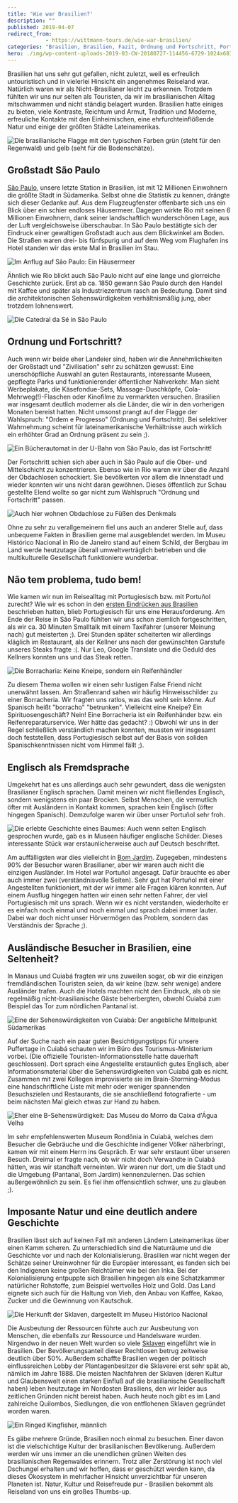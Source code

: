 ```yaml
---
title: 'Wie war Brasilien?'
description: ""
published: 2019-04-07
redirect_from: 
            - https://wittmann-tours.de/wie-war-brasilien/
categories: "Brasilien, Brasilien, Fazit, Ordnung und Fortschritt, Portugiesisch, Portuñol, São Paulo"
hero: ./img/wp-content-uploads-2019-03-CW-20180727-114456-6729-1024x683.jpg
---
```

Brasilien hat uns sehr gut gefallen, nicht zuletzt, weil es erfreulich untouristisch und in vielerlei Hinsicht ein angenehmes Reiseland war. Natürlich waren wir als Nicht-Brasilianer leicht zu erkennen. Trotzdem fühlten wir uns nur selten als Touristen, da wir im brasilianischen Alltag mitschwammen und nicht ständig belagert wurden. Brasilien hatte einiges zu bieten, viele Kontraste, Reichtum und Armut, Tradition und Moderne, erfreuliche Kontakte mit den Einheimischen, eine ehrfurchteinflößende Natur und einige der größten Städte Lateinamerikas.

![Die brasilianische Flagge mit den typischen Farben grün (steht für den Regenwald) und gelb (seht für die Bodenschätze).](./img/wp-content-uploads-2019-03-CW-20180727-114456-6729-1024x683.jpg)

<!--more-->

## Großstadt São Paulo

[São Paulo](https://de.wikipedia.org/wiki/S%C3%A3o_Paulo), unsere letzte Station in Brasilien, ist mit 12 Millionen Einwohnern die größte Stadt in Südamerika. Selbst ohne die Statistik zu kennen, drängte sich dieser Gedanke auf. Aus dem Flugzeugfenster offenbarte sich uns ein Blick über ein schier endloses Häusermeer. Dagegen wirkte Rio mit seinen 6 Millionen Einwohnern, dank seiner landschaftlich wunderschönen Lage, aus der Luft vergleichsweise überschaubar. In São Paulo bestätigte sich der Eindruck einer gewaltigen Großstadt auch aus dem Blickwinkel am Boden. Die Straßen waren drei- bis fünfspurig und auf dem Weg vom Flughafen ins Hotel standen wir das erste Mal in Brasilien im Stau.

![Im Anflug auf São Paulo: Ein Häusermeer](./img/wp-content-uploads-2019-03-CW-20180726-124605-6686-1024x683.jpg)

Ähnlich wie Rio blickt auch São Paulo nicht auf eine lange und glorreiche Geschichte zurück. Erst ab ca. 1850 gewann São Paulo durch den Handel mit Kaffee und später als Industriezentrum rasch an Bedeutung. Damit sind die architektonischen Sehenswürdigkeiten verhältnismäßig jung, aber trotzdem lohnenswert.

![Die Catedral da Sé in São Paulo](./img/wp-content-uploads-2019-03-CW-20180727-082240-8012-1024x683.jpg)

## Ordnung und Fortschritt?

Auch wenn wir beide eher Landeier sind, haben wir die Annehmlichkeiten der Großstadt und "Zivilisation" sehr zu schätzen gewusst: Eine unerschöpfliche Auswahl an guten Restaurants, interessante Museen, gepflegte Parks und funktionierender öffentlicher Nahverkehr. Man sieht Werbeplakate, die Käsefondue-Sets, Massage-Duschköpfe, Cola-Mehrweg(!)-Flaschen oder Kinofilme zu vermarkten versuchen. Brasilien war insgesamt deutlich moderner als die Länder, die wir in den vorherigen Monaten bereist hatten. Nicht umsonst prangt auf der Flagge der Wahlspruch: "Ordem e Progresso" (Ordnung und Fortschritt). Bei selektiver Wahrnehmung scheint für lateinamerikanische Verhältnisse auch wirklich ein erhöhter Grad an Ordnung präsent zu sein ;).

![Ein Bücherautomat in der U-Bahn von São Paulo, das ist Fortschritt!](http://wittmann-tours.de/wp-content/uploads/2019/03/CW-20180727-140933-6740-683x1024.jpg)

Der Fortschritt schien sich aber auch in São Paulo auf die Ober- und Mittelschicht zu konzentrieren. Ebenso wie in Rio waren wir über die Anzahl der Obdachlosen schockiert. Sie bevölkerten vor allem die Innenstadt und wieder konnten wir uns nicht daran gewöhnen. Dieses öffentlich zur Schau gestellte Elend wollte so gar nicht zum Wahlspruch "Ordnung und Fortschritt" passen.

![Auch hier wohnen Obdachlose zu Füßen des Denkmals](http://wittmann-tours.de/wp-content/uploads/2019/03/CW-20180727-091405-8033-1024x683.jpg)

Ohne zu sehr zu verallgemeinern fiel uns auch an anderer Stelle auf, dass unbequeme Fakten in Brasilien gerne mal ausgeblendet werden. Im Museu Histórico Nacional in Rio de Janeiro stand auf einem Schild, der Bergbau im Land werde heutzutage überall umweltverträglich betrieben und die multikulturelle Gesellschaft funktioniere wunderbar.

## Não tem problema, tudo bem!

Wie kamen wir nun im Reisealltag mit Portugiesisch bzw. mit Portuñol zurecht? Wie wir es schon in den [ersten Eindrücken aus Brasilien](http://wittmann-tours.de/erste-eindruecke-aus-brasilien-manaus/) beschrieben hatten, blieb Portugiesisch für uns eine Herausforderung. Am Ende der Reise in São Paulo fühlten wir uns schon ziemlich fortgeschritten, als wir ca. 30 Minuten Smalltalk mit einem Taxifahrer (unserer Meinung nach) gut meisterten ;). Drei Stunden später scheiterten wir allerdings kläglich im Restaurant, als der Kellner uns nach der gewünschten Garstufe unseres Steaks fragte :(. Nur Leo, Google Translate und die Geduld des Kellners konnten uns und das Steak retten.

![Die Borracharia: Keine Kneipe, sondern ein Reifenhändler](http://wittmann-tours.de/wp-content/uploads/2019/03/CW-20180703-124357-5880-1024x683.jpg)

Zu diesem Thema wollen wir einen sehr lustigen False Friend nicht unerwähnt lassen. Am Straßenrand sahen wir häufig Hinweisschilder zu einer Borracheria. Wir fragten uns ratlos, was das wohl sein könne. Auf Spanisch heißt "borracho" "betrunken". Vielleicht eine Kneipe? Ein Spirituosengeschäft? Nein! Eine Borracheria ist ein Reifenhänder bzw. ein Reifenreparaturservice. Wer hätte das gedacht? :) Obwohl wir uns in der Regel schließlich verständlich machen konnten, mussten wir insgesamt doch feststellen, dass Portugiesisch selbst auf der Basis von soliden Spanischkenntnissen nicht vom Himmel fällt ;).

## Englisch als Fremdsprache

Umgekehrt hat es uns allerdings auch sehr gewundert, dass die wenigsten Brasilianer Englisch sprachen. Damit meinen wir nicht fließendes Englisch, sondern wenigstens ein paar Brocken. Selbst Menschen, die vermutlich öfter mit Ausländern in Kontakt kommen, sprachen kein Englisch (öfter hingegen Spanisch). Demzufolge waren wir über unser Portuñol sehr froh.

![Die erlebte Geschichte eines Baumes: Auch wenn selten Englisch gesprochen wurde, gab es in Museen häufiger englische Schilder. Dieses interessante Stück war erstaunlicherweise auch auf Deutsch beschriftet.](http://wittmann-tours.de/wp-content/uploads/2019/03/CW-20180624-092154-3522-1024x683.jpg)

Am auffälligsten war dies vielleicht in [Bom Jardim](http://wittmann-tours.de/suesswasserschnorcheln-in-bom-jardim/). Zugegeben, mindestens 90% der Besucher waren Brasilianer, aber wir waren auch nicht die einzigen Ausländer. Im Hotel war Portuñol angesagt. Dafür brauchte es aber auch immer zwei (verständnisvolle Seiten). Sehr gut hat Portuñol mit einer Angestellten funktioniert, mit der wir immer alle Fragen klären konnten. Auf einem Ausflug hingegen hatten wir einen sehr netten Fahrer, der viel Portugiesisch mit uns sprach. Wenn wir es nicht verstanden, wiederholte er es einfach noch einmal und noch einmal und sprach dabei immer lauter. Dabei war doch nicht unser Hörvermögen das Problem, sondern das Verständnis der Sprache ;).

## Ausländische Besucher in Brasilien, eine Seltenheit?

In Manaus und Cuiabá fragten wir uns zuweilen sogar, ob wir die einzigen fremdländischen Touristen seien, da wir keine (bzw. sehr wenige) andere Ausländer trafen. Auch die Hotels machten nicht den Eindruck, als ob sie regelmäßig nicht-brasilianische Gäste beherbergten, obwohl Cuiabá zum Beispiel das Tor zum nördlichen Pantanal ist.

![Eine der Sehenswürdigkeiten von Cuiabá: Der angebliche Mittelpunkt Südamerikas](http://wittmann-tours.de/wp-content/uploads/2019/03/CW-20180703-093755-6108-1024x683.jpg)

Auf der Suche nach ein paar guten Besichtigungstipps für unsere Puffertage in Cuiabá schauten wir im Büro des Tourismus-Ministerium vorbei. (Die offizielle Touristen-Informationsstelle hatte dauerhaft geschlossen). Dort sprach eine Angestellte erstaunlich gutes Englisch, aber Informationsmaterial über die Sehenswürdigkeiten von Cuiabá gab es nicht. Zusammen mit zwei Kollegen improvisierte sie im Brain-Storming-Modus eine handschriftliche Liste mit mehr oder weniger spannenden Besuchszielen und Restaurants, die sie anschließend fotografierte - um beim nächsten Mal gleich etwas zur Hand zu haben.

![Eher eine B-Sehenswürdigkeit: Das Museu do Morro da Caixa d'Água Velha](http://wittmann-tours.de/wp-content/uploads/2019/03/CW-20180703-084853-5862-1024x683.jpg)

Im sehr empfehlenswerten Museum Rondônia in Cuiabá, welches dem Besucher die Gebräuche und die Geschichte indigener Völker näherbringt, kamen wir mit einem Herrn ins Gespräch. Er war sehr erstaunt über unseren Besuch. Dreimal er fragte nach, ob wir nicht doch Verwandte in Cuiabá hätten, was wir standhaft verneinten. Wir waren nur dort, um die Stadt und die Umgebung (Pantanal, Bom Jardim) kennenzulernen. Das schien außergewöhnlich zu sein. Es fiel ihm offensichtlich schwer, uns zu glauben ;).

## Imposante Natur und eine deutlich andere Geschichte

Brasilien lässt sich auf keinen Fall mit anderen Ländern Lateinamerikas über einen Kamm scheren. Zu unterschiedlich sind die Naturräume und die Geschichte vor und nach der Kolonialisierung. Brasilien war nicht wegen der Schätze seiner Ureinwohner für die Europäer interessant, es fanden sich bei den Indigenen keine großen Reichtümer wie bei den Inka. Bei der Kolonialisierung entpuppte sich Brasilien hingegen als eine Schatzkammer natürlicher Rohstoffe, zum Beispiel wertvolles Holz und Gold. Das Land eignete sich auch für die Haltung von Vieh, den Anbau von Kaffee, Kakao, Zucker und die Gewinnung von Kautschuk.

![Die Herkunft der Sklaven, dargestellt im Museu Histórico Nacional](http://wittmann-tours.de/wp-content/uploads/2019/03/CW-20180717-120312-6290-1024x683.jpg)

Die Ausbeutung der Ressourcen führte auch zur Ausbeutung von Menschen, die ebenfalls zur Ressource und Handelsware wurden. Nirgendwo in der neuen Welt wurden so viele [Sklaven](https://de.wikipedia.org/wiki/Geschichte_der_Sklaverei#Brasilien) eingeführt wie in Brasilien. Der Bevölkerungsanteil dieser Rechtlosen betrug zeitweise deutlich über 50%. Außerdem schaffte Brasilien wegen der politisch einflussreichen Lobby der Plantagenbesitzer die Sklaverei erst sehr spät ab, nämlich im Jahre 1888. Die meisten Nachfahren der Sklaven (deren Kultur und Glaubenswelt einen starken Einfluß auf die brasilianische Gesellschaft haben) leben heutzutage im Nordosten Brasiliens, den wir leider aus zeitlichen Gründen nicht bereist haben. Auch heute noch gibt es im Land zahlreiche Quilombos, Siedlungen, die von entflohenen Sklaven gegründet worden waren.

![Ein Ringed Kingfisher, männlich](http://wittmann-tours.de/wp-content/uploads/2019/03/CW-20180705-145108-6275-1024x683.jpg)

Es gäbe mehrere Gründe, Brasilien noch einmal zu besuchen. Einer davon ist die vielschichtige Kultur der brasilianischen Bevölkerung. Außerdem werden wir uns immer an die unendlichen grünen Weiten des brasilianischen Regenwaldes erinnern. Trotz aller Zerstörung ist noch viel Dschungel erhalten und wir hoffen, dass er geschützt werden kann, da dieses Ökosystem in mehrfacher Hinsicht unverzichtbar für unseren Planeten ist. Natur, Kultur und Reisefreude pur - Brasilien bekommt als Reiseland von uns ein großes Thumbs-up.

